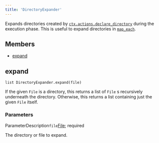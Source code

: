 ```yaml
---
title: 'DirectoryExpander'
---
```




Expands directories created by [`ctx.actions.declare_directory`](../builtins/actions.html#declare_directory) during the execution phase. This is useful to expand directories in [`map_each`](../builtins/Args.html#add_all.map_each).

## Members

- [expand](#expand)

## expand

```
list DirectoryExpander.expand(file)
```

 If the given `File` is a directory, this returns a list of `File` s recursively underneath the directory. Otherwise, this returns a list containing just the given `File` itself.


### Parameters

ParameterDescription`file`[File](../builtins/File.html);
 required

 The directory or file to expand.
